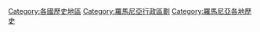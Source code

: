 {{Commonscat|Regions of Romania}}

[[Category:各國歷史地區|Category:各國歷史地區]]
[[Category:羅馬尼亞行政區劃|Category:羅馬尼亞行政區劃]]
[[Category:羅馬尼亞各地歷史|Category:羅馬尼亞各地歷史]]